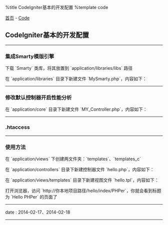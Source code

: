 %title CodeIgniter基本的开发配置
%template code

[[../index|首页]] - [[index|Code]]
==CodeIgniter基本的开发配置==
----
===集成Smarty模版引擎===

下载 `Smarty` 类库，将其放置到 `application/libraries/libs` 路径

在 `application/libraries` 目录下新建文件 `MySmarty.php`，内容如下：
{{{class="brush: php"
<?php

include_once __DIR__.'/libs/Smarty.class.php';


class MySmarty extends Smarty {

    public function __construct () {
        parent::__construct();

        $this->template_dir    = __DIR__.'/../views/templates';
        $this->compile_dir     = __DIR__.'/../views/templates_c';
        $this->left_delimiter  = '<{';
        $this->right_delimiter = '}>';
    }

}
}}}
----
===修改默认控制器开启性能分析===

在 `application/core` 目录下新建文件 `MY_Controller.php`，内容如下：
{{{class="brush: php"
<?php

class MY_Controller extends CI_Controller {

    public function __construct () {
        parent::__construct();

        $this->load->library('MySmarty');
        $this->smarty = new MySmarty;

        if (ENVIRONMENT == 'development') {
            $this->output->enable_profiler(true);
        }
    }

}
}}}
----
===.htaccess===

{{{class="brush: other"
<IfModule mod_rewrite.c>
    RewriteEngine on
    RewriteCond %{REQUEST_FILENAME} !-d
    RewriteCond %{REQUEST_FILENAME} !-f
    RewriteRule ^(.*)$ index.php/$1 [QSA,PT,L]
</IfModule>
}}}
----
===使用方法===

在 `application/views` 下创建两文件夹：`templates`、`templates_c`

在 `application/controllers` 目录下新建控制器文件 `hello.php`，内容如下：
{{{class="brush: php"
<?php

class Hello extends MY_Controller {

    public function index ($name = 'Ruchee') {
        $data['title'] = "Hello {$name}";
        $data['content'] = "{$name}，欢迎你的来访";

        $this->smarty->assign($data);
        $this->smarty->display('hello.tpl');
    }

}
}}}

在 `application/views/templates` 目录下新建视图文件 `hello.tpl`，内容如下：
{{{class="brush: html"
<!DOCTYPE HTML>
<html>
    <head>
        <title><{$title}></title>
    </head>
    <body>
        <h1><{$content}></h1>
    </body>
</html>
}}}

打开浏览器，访问 `http://你本地项目路径/hello/index/PHPer`，你就会看到标题为 `Hello PHPer` 的页面了
----
<red>date</red> : 2014-02-17、2014-02-18
----
